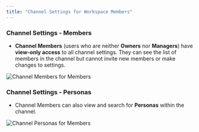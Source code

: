 ```yaml
---
title: "Channel Settings for Workspace Members"
--- 
```



### Channel Settings - Members

- **Channel Members** (users who are neither **Owners** nor **Managers**) have **view-only access** to all channel settings. They can see the list of members in the channel but cannot invite new members or make changes to settings.

![Channel Members for Members](/images/channel22.png)


### Channel Settings - Personas

- Channel Members can also view and search for **Personas** within the channel.

![Channel Personas for Members](/images/channel23.png)

